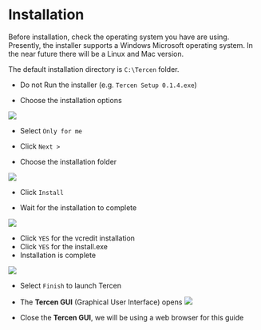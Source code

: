 # Installation

Before installation, check the operating system you have are using. Presently, the installer supports a Windows Microsoft operating system. In the near future there will be a Linux and Mac version.

The default installation directory is `C:\Tercen` folder.

* Do not Run the installer (e.g. `Tercen Setup 0.1.4.exe`)

* Choose the installation options

![](images/setup_choose_installation_options.png)

* Select `Only for me`

* Click `Next >`

* Choose the installation folder

![](images/setup_choose_folder.png)

* Click `Install`

* Wait for the installation to complete

![](images/setup_progress.png)

* Click `YES` for the vcredit installation
* Click `YES` for the install.exe
* Installation is complete

![](images/setup_installation_finished.png)

* Select `Finish` to launch Tercen
* The __Tercen GUI__ (Graphical User Interface) opens
![](images/tercen_login.png)

* Close the __Tercen GUI__, we will be using a web browser for this guide
